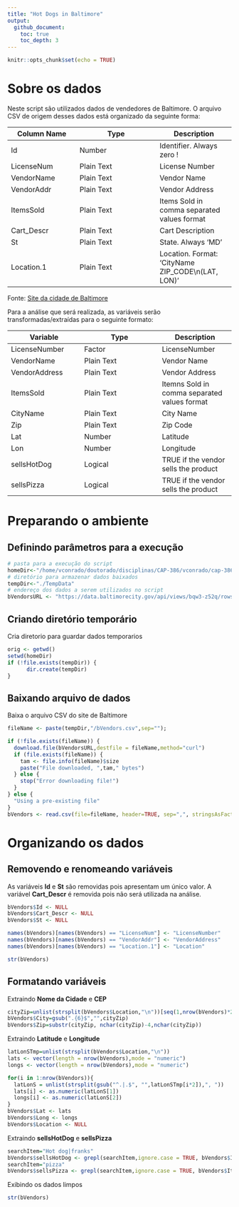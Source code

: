 ```yaml
---
title: "Hot Dogs in Baltimore"
output: 
  github_document:
    toc: true
    toc_depth: 3
---
```


```r
knitr::opts_chunk$set(echo = TRUE)
```

# Sobre os dados

Neste script são utilizados dados de vendedores de Baltimore. O arquivo CSV de origem desses dados está organizado da seguinte forma:

Column Name | Type         |  Description
------------|--------------|-------------
Id          | Number       | Identifier. Always zero !
LicenseNum  | Plain Text   | License Number
VendorName  | Plain Text   | Vendor Name
VendorAddr	| Plain Text   | Vendor Address
ItemsSold	  | Plain Text   | Items Sold in comma separated values format
Cart_Descr	| Plain Text   | Cart Description
St          | Plain Text   | State. Always 'MD'
Location.1  | Plain Text   | Location. Format: 'CityName ZIP_CODE\\n(LAT, LON)'

Fonte: [Site da cidade de Baltimore](https://data.baltimorecity.gov/dataset/Food-Vendor-Locations/bqw3-z52q)

Para a análise que será realizada, as variáveis serão transformadas/extraídas para o seguinte formato:

Variable      | Type          | Description
--------------|---------------| --------------
LicenseNumber | Factor        | LicenseNumber
VendorName    | Plain Text    | Vendor Name
VendorAddress	| Plain Text    | Vendor Address 
ItemsSold	    | Plain Text    | Itemns Sold in comma separated values format
CityName      | Plain Text    | City Name
Zip           | Plain Text    | Zip Code
Lat           | Number        | Latitude
Lon           | Number        | Longitude
sellsHotDog   | Logical       | TRUE if the vendor sells the product
sellsPizza    | Logical       | TRUE if the vendor sells the product


# Preparando o ambiente

## Definindo parâmetros para a execução
```r
# pasta para a execução do script
homeDir<-"/home/vconrado/doutorado/disciplinas/CAP-386/vconrado/cap-386/exercises"
# diretório para armazenar dados baixados
tempDir<-"./TempData"
# endereço dos dados a serem utilizados no script
bVendorsURL <- "https://data.baltimorecity.gov/api/views/bqw3-z52q/rows.csv?accessType=DOWNLOAD" 
```


## Criando diretório temporário
 Cria diretorio para guardar dados temporarios

```r
orig <- getwd()
setwd(homeDir)
if (!file.exists(tempDir)) {
      dir.create(tempDir)  
}
```
## Baixando arquivo de dados 
Baixa o arquivo CSV do site de Baltimore
```r
fileName <- paste(tempDir,"/bVendors.csv",sep="");

if (!file.exists(fileName)) {
  download.file(bVendorsURL,destfile = fileName,method="curl")
  if (file.exists(fileName)) {
    tam <- file.info(fileName)$size
    paste("File downloaded, ",tam," bytes")
  } else {
    stop("Error downloading file!")
  }
} else {
  "Using a pre-existing file"
}
bVendors <- read.csv(file=fileName, header=TRUE, sep=",", stringsAsFactors=FALSE)
```

# Organizando os dados
## Removendo e renomeando variáveis
As variáveis **Id** e **St** são removidas pois apresentam um único valor. A variável **Cart_Descr** é removida pois não será utilizada na análise.
```r
bVendors$Id <- NULL
bVendors$Cart_Descr <- NULL
bVendors$St <- NULL

names(bVendors)[names(bVendors) == "LicenseNum"] <- "LicenseNumber"
names(bVendors)[names(bVendors) == "VendorAddr"] <- "VendorAddress"
names(bVendors)[names(bVendors) == "Location.1"] <- "Location"

str(bVendors)
```

## Formatando variáveis
Extraindo **Nome da Cidade** e **CEP**
```r
cityZip=unlist(strsplit(bVendors$Location,"\n"))[seq(1,nrow(bVendors)*2,2)]
bVendors$City=gsub(".{6}$","",cityZip)
bVendors$Zip=substr(cityZip, nchar(cityZip)-4,nchar(cityZip))
```
Extraindo **Latitude** e **Longitude**
```r
latLonSTmp=unlist(strsplit(bVendors$Location,"\n"))
lats <- vector(length = nrow(bVendors),mode = "numeric")
longs <- vector(length = nrow(bVendors),mode = "numeric")

for(i in 1:nrow(bVendors)){
  latLonS = unlist(strsplit(gsub("^.|.$", "",latLonSTmp[i*2]),", "))
  lats[i] <- as.numeric(latLonS[1])
  longs[i] <- as.numeric(latLonS[2])
}
bVendors$Lat <- lats
bVendors$Long <- longs
bVendors$Location <- NULL
```

Extraindo **sellsHotDog** e **sellsPizza**
```r
searchItem="Hot dog|franks"
bVendors$sellsHotDog <- grepl(searchItem,ignore.case = TRUE, bVendors$ItemsSold)
searchItem="pizza"
bVendors$sellsPizza <- grepl(searchItem,ignore.case = TRUE, bVendors$ItemsSold)
```
Exibindo os dados limpos
```r
str(bVendors)
```
